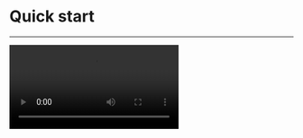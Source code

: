
# Quick start

- - -

<Video src="https://www.youtube.com/embed/yI4TjD9WMGI"/>

## Integrate the SDK

1. **Add ZegoUIKitPrebuiltVideoConference as dependencies**

    Run the following code in your project root directory: 

    ```shell
    flutter pub add zego_uikit_prebuilt_video_conference
    ```

2. **Import the SDK**

    Now in your Dart code, import the prebuilt Video Conference Kit SDK.

    ```dart
    import 'package:zego_uikit_prebuilt_video_conference/zego_uikit_prebuilt_video_conference';
    ```

3. **Using the ZegoUIKitPrebuiltVideoConference in your project**

    - Go to [ZEGOCLOUD Admin Console](https://console.zegocloud.com/), get the `appID` and `appSign` of your project.
    - Specify the `userID` and `userName` for connecting the Video Conference Kit service. 
    - Create a `conferenceID` that represents the video conference you want to start. 
    
    <Note title="Note">
    
    - `userID` and `conferenceID` can only contain numbers, letters, and underlines (_). 
    - Using the same `conferenceID` will enter the same video conference.
    
    </Note>
    
    
    ```dart {13-20}
    class VideoConferencePage extends StatelessWidget {
      final String conferenceID;
    
      const VideoConferencePage({
        Key? key,
        required this.conferenceID,
      }) : super(key: key);
    
      @override
      Widget build(BuildContext context) {
        return SafeArea(
        
          child: ZegoUIKitPrebuiltVideoConference(
            appID: YourAppID, // Fill in the appID that you get from ZEGOCLOUD Admin Console.
            appSign: YourAppSign, // Fill in the appSign that you get from ZEGOCLOUD Admin Console.
            userID: 'user_id',
            userName: 'user_name',
            conferenceID: conferenceID,
            config: ZegoUIKitPrebuiltVideoConferenceConfig(),
          ),
    
        );
      }
    }
    ```

Now, you can start a video conference by navigating to this `VideoConferencePage `.


## Configure your project


<Accordion title="Android" defaultOpen="false">

1. **modify the `compileSdkVersion`**

If your project is created with Flutter 2.x.x, you will need to open the `your_project/android/app/build.gradle` file, and modify the `compileSdkVersion` to 33.


<Frame width="512" height="auto" caption="">
  <img src="https://storage.zego.im/sdk-doc/Pics/ZegoUIKit/Flutter/compileSdkVersion.png" />
</Frame>


2. **Add app permissions.**

Open the file `your_project/app/src/main/AndroidManifest.xml`, and add the following code:
   ```xml AndroidManifest.xml
   <uses-permission android:name="android.permission.ACCESS_WIFI_STATE" />
   <uses-permission android:name="android.permission.RECORD_AUDIO" />
   <uses-permission android:name="android.permission.INTERNET" />
   <uses-permission android:name="android.permission.ACCESS_NETWORK_STATE" />
   <uses-permission android:name="android.permission.CAMERA" />
   <uses-permission android:name="android.permission.BLUETOOTH" />
   <uses-permission android:name="android.permission.MODIFY_AUDIO_SETTINGS" />
   <uses-permission android:name="android.permission.WRITE_EXTERNAL_STORAGE" />
   <uses-permission android:name="android.permission.READ_PHONE_STATE" />
   <uses-permission android:name="android.permission.WAKE_LOCK" />
   ```
<Frame width="512" height="auto" caption="">
  <img src="https://storage.zego.im/sdk-doc/Pics/ZegoUIKit/Flutter/permission_android.png" />
</Frame>


3. **Prevent code obfuscation.**

To prevent obfuscation of the SDK public class names, do the following:

a. In your project's `your_project > android > app` folder, create a `proguard-rules.pro` file with the following content as shown below:

```xml proguard-rules.pro
-keep class **.zego.** { *; }
```

b. Add the following config code to the `release` part of the `your_project/android/app/build.gradle` file.

```xml build.gradle
proguardFiles getDefaultProguardFile('proguard-android.txt'), 'proguard-rules.pro'
``` 

<Frame width="512" height="auto" caption="">
  <img src="https://storage.zego.im/sdk-doc/Pics/ZegoUIKit/Flutter/android_class_confusion.png" />
</Frame>

</Accordion>


<Accordion title="iOS" defaultOpen="false">
1. Add app permissions.

<PermissionConfig/>
</Accordion>




## Run & Test

Now you have finished all the steps!

You can simply click the **Run** or **Debug** to run and test your App on your device.

<Frame width="512" height="auto" caption="">
  <img src="https://storage.zego.im/sdk-doc/Pics/ZegoUIKit/Flutter/run_flutter_project.jpg" />
</Frame>

## Related guide

[Custom prebuilt UI](./customize-prebuilt-features/01-overview.mdx)


## Resources

<Button primary-color="NavyBlue" target="_blank" href="https://github.com/ZEGOCLOUD/zego_uikit_prebuilt_video_conference_example_flutter">Sample Code</Button>

Click here to get the complete sample code.


<Button primary-color="NavyBlue" target="_blank" href="https://pub.dev/documentation/zego_uikit_prebuilt_video_conference/latest/zego_uikit_prebuilt_video_conference/zego_uikit_prebuilt_video_conference-library.html">API Reference</Button>

Click here for detailed explanations of all APIs.
